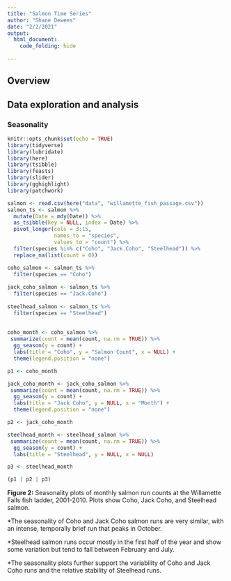 ```yaml
---
title: "Salmon Time Series"
author: "Shane Dewees"
date: "2/2/2021"
output: 
  html_document:
    code_folding: hide
  
---
```

## Overview

## Data exploration and analysis {.tabset .tabset-fade .tabset-pills}

### Seasonality
```r
knitr::opts_chunk$set(echo = TRUE)
library(tidyverse)
library(lubridate)
library(here)
library(tsibble)
library(feasts)
library(slider)
library(gghighlight)
library(patchwork)
```

```r
salmon <- read.csv(here("data", "willamette_fish_passage.csv"))
salmon_ts <- salmon %>% 
  mutate(Date = mdy(Date)) %>% 
  as_tsibble(key = NULL, index = Date) %>% 
  pivot_longer(cols = 3:15, 
               names_to = "species", 
               values_to = "count") %>% 
  filter(species %in% c("Coho", "Jack.Coho", "Steelhead")) %>% 
  replace_na(list(count = 0))

coho_salmon <- salmon_ts %>% 
  filter(species == "Coho")
  
jack_coho_salmon <- salmon_ts %>% 
  filter(species == "Jack.Coho")
  
steelhead_salmon <- salmon_ts %>% 
  filter(species == "Steelhead")
  
  
coho_month <- coho_salmon %>% 
 summarize(count = mean(count, na.rm = TRUE)) %>% 
  gg_season(y = count) +
  labs(title = "Coho", y = "Salmon Count", x = NULL) +
  theme(legend.position = "none")

p1 <- coho_month

jack_coho_month <- jack_coho_salmon %>% 
 summarize(count = mean(count, na.rm = TRUE)) %>% 
  gg_season(y = count) +
  labs(title = "Jack Coho", y = NULL, x = "Month") +
  theme(legend.position = "none")

p2 <- jack_coho_month

steelhead_month <- steelhead_salmon %>% 
 summarize(count = mean(count, na.rm = TRUE)) %>% 
  gg_season(y = count) +
  labs(title = "Steelhead", y = NULL, x = NULL) 

p3 <- steelhead_month

(p1 | p2 | p3)
```

**Figure 2:** Seasonality plots of monthly salmon run counts at the Willamette Falls fish ladder, 2001-2010. Plots show Coho, Jack Coho, and Steelhead salmon.

*The seasonality of Coho and Jack Coho salmon runs are very similar, with an intense, temporally brief run that peaks in October. 

*Steelhead salmon runs occur mostly in the first half of the year and show some variation but tend to fall between February and July.

*The seasonality plots further support the variability of Coho and Jack Coho runs and the relative stability of Steelhead runs.

